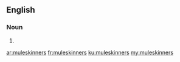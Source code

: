 {{also|mule skinners}}
==English==

===Noun===
{{head|en|noun plural form}}

# {{plural of|muleskinner|lang=en}}

[[ar:muleskinners]]
[[fr:muleskinners]]
[[ku:muleskinners]]
[[my:muleskinners]]